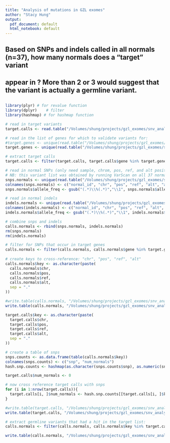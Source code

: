 ```yaml
---
title: "Analysis of mutations in GZL exomes"
author: "Stacy Hung"
output:
  pdf_document: default
  html_notebook: default
---
```


## ###############################################################################################
## Based on SNPs and indels called in all normals (n=37), how many normals does a "target" variant 
## appear in ?  More than 2 or 3 would suggest that the variant is actually a germline variant.
## ###############################################################################################

```r
library(plyr) # for revalue function
library(dplyr)    # filter
library(hashmap) # for hashmap function

# read in target variants
target.calls <- read.table("/Volumes/shung/projects/gzl_exomes/snv_analysis-20181127/snv_indel_datasets/snvs_indels.30_final.default_and_optimized.txt", sep = "\t", header = TRUE, fill = TRUE)

# read in the list of genes for which to validate variants for:
#target.genes <- unique(read.table("/Volumes/shung/projects/gzl_exomes/snv_analysis-20181127/normal_SNP_analysis/to_validate_round2/target_genes_to_validate.txt", sep = "\t", header = TRUE))
target.genes <- unique(read.table("/Volumes/shung/projects/gzl_exomes/snv_analysis-20181127/normal_SNP_analysis/to_validate_all/target_gene_list.txt", sep = "\t", header = TRUE))

# extract target calls
target.calls <- filter(target.calls, target.calls$gene %in% target.genes$gene)

# read in normal SNPs (only need sample, chrom, pos, ref, and alt positions)
# NB: this variant list was obtained by running VarScan on all 37 normals with PVAL=1 and MIN_VARIANT_READS=3 as the only thresholds
snps.normals <- unique(read.table("/Volumes/shung/projects/gzl_exomes/snv_analysis-20181127/normal_SNP_analysis/varScan/all.single_samples.varScan.snps.snpEff_canonical.filtered.txt", sep = "\t", header = TRUE, fill = TRUE))
colnames(snps.normals) <- c("normal_id", "chr", "pos", "ref", "alt", "allele_freq", "gene")
snps.normals$allele_freq <- gsub("(.*)\\%(.*)","\\1", snps.normals$allele_freq)

# read in normal indels 
indels.normals <- unique(read.table("/Volumes/shung/projects/gzl_exomes/snv_analysis-20181127/normal_SNP_analysis/varScan/all.single_samples.varScan.indels.snpEff_canonical.indels_annotated.cut.txt", sep = "\t", header = TRUE, fill = TRUE))
colnames(indels.normals) <- c("normal_id", "chr", "pos", "ref", "alt", "allele_freq", "gene")
indels.normals$allele_freq <- gsub("(.*)\\%(.*)","\\1", indels.normals$allele_freq)

# combine snps and indels
calls.normals <- rbind(snps.normals, indels.normals)
rm(snps.normals)
rm(indels.normals)

# filter for SNPs that occur in target genes
calls.normals <- filter(calls.normals, calls.normals$gene %in% target.genes$gene)
  
# create keys to cross-reference: "chr", "pos", "ref", "alt"
calls.normals$key <- as.character(paste(
  calls.normals$chr,
  calls.normals$pos,
  calls.normals$ref,
  calls.normals$alt,
  sep = "."
))

#write.table(calls.normals, "/Volumes/shung/projects/gzl_exomes/snv_analysis-20181127/normal_SNP_analysis/varScan/snps_and_indels.target_genes.round2.txt", sep = "\t", quote = FALSE, row.names = FALSE)
write.table(calls.normals, "/Volumes/shung/projects/gzl_exomes/snv_analysis-20181127/normal_SNP_analysis/varScan/snps_and_indels.target_genes.all.txt", sep = "\t", quote = FALSE, row.names = FALSE)

target.calls$key <- as.character(paste(
  target.calls$chr,
  target.calls$pos,
  target.calls$ref,
  target.calls$alt,
  sep = "."
))

# create a table of snps
snps.counts <- as.data.frame(table(calls.normals$key))
colnames(snps.counts) <- c("snp", "num_normals")
hash.snp.counts <- hashmap(as.character(snps.counts$snp), as.numeric(snps.counts$num_normals))

target.calls$num_normals <- 0

# now cross reference target calls with snps 
for (i in 1:nrow(target.calls)){
  target.calls[i, ]$num_normals <- hash.snp.counts[[target.calls[i, ]$key]]
}

#write.table(target.calls, "/Volumes/shung/projects/gzl_exomes/snv_analysis-20181127/snv_indel_datasets/snvs_indels.30_final.default_and_optimized.num_normals.v3_targets.txt", sep = "\t", quote = FALSE, row.names = FALSE)
write.table(target.calls, "/Volumes/shung/projects/gzl_exomes/snv_analysis-20181127/snv_indel_datasets/snvs_indels.30_final.default_and_optimized.num_normals.all_targets.txt", sep = "\t", quote = FALSE, row.names = FALSE)

# extract germline variants that had a hit in the target list:
calls.normals <- filter(calls.normals, calls.normals$key %in% target.calls$key)

write.table(calls.normals, "/Volumes/shung/projects/gzl_exomes/snv_analysis-20181127/normal_SNP_analysis/to_validate_all/snps_and_indels.target_variants.txt", sep = "\t", quote = FALSE, row.names = FALSE)

```